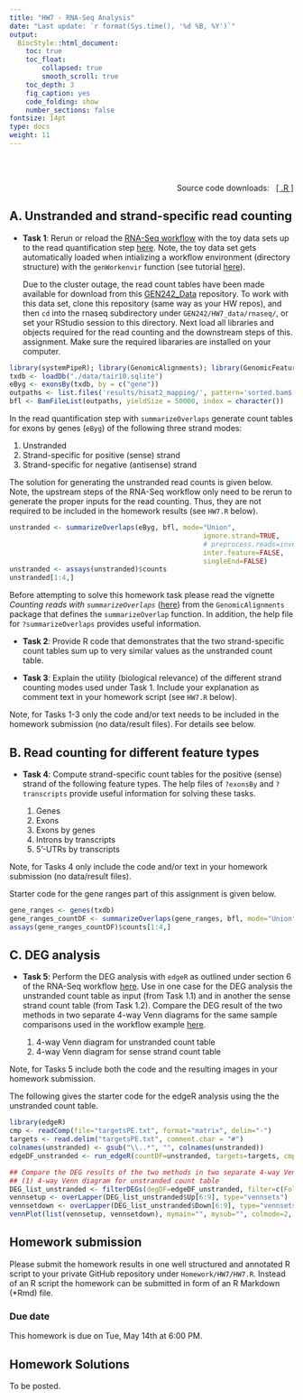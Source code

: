 ```yaml
---
title: "HW7 - RNA-Seq Analysis"
date: "Last update: `r format(Sys.time(), '%d %B, %Y')`" 
output:
  BiocStyle::html_document:
    toc: true
    toc_float:
        collapsed: true
        smooth_scroll: true
    toc_depth: 3
    fig_caption: yes
    code_folding: show
    number_sections: false
fontsize: 14pt
type: docs
weight: 11
---
```


<!---
- Compile from command-line
Rscript -e "rmarkdown::render('HW07.Rmd', c('BiocStyle::html_document'), clean=FALSE)"
-->

<br></br>

<div style="text-align: right"> 
Source code downloads: &nbsp; <a href="https://raw.githubusercontent.com/tgirke/GEN242//main/content/en/assignments/Homework/HW07/HW07.R" target="_blank">[ .R ]</a>
</div>

## A. Unstranded and strand-specific read counting 

- __Task 1__: Rerun or reload the [RNA-Seq
  workflow](https://girke.bioinformatics.ucr.edu/GEN242/tutorials/sprnaseq/sprnaseq/)
  with the toy data sets up to the read quantification step
  [here](https://girke.bioinformatics.ucr.edu/GEN242/tutorials/sprnaseq/sprnaseq/#read-quantification). Note,
  the toy data set gets automatically loaded when intializing a workflow environment (directory structure) with the `genWorkenvir` 
  function (see tutorial [here](https://girke.bioinformatics.ucr.edu/GEN242/tutorials/sprnaseq/sprnaseq/#experimental-design)). 
  
  Due to the cluster outage, the read count tables have been made available for download from this [GEN242_Data](https://github.com/GEN242-2024/GEN242_Data/tree/main) repository. 
  To work with this data set, clone this repository (same way as your HW repos), and then `cd` into the rnaseq subdirectory under `GEN242/HW7_data/rnaseq/`, or set your 
  RStudio session to this directory. Next load all libraries and objects required for the read counting and the downstream steps of this. 
  assignment. Make sure the required libararies are installed on your computer.

```r
library(systemPipeR); library(GenomicAlignments); library(GenomicFeatures); library(BiocParallel)
txdb <- loadDb("./data/tair10.sqlite")
eByg <- exonsBy(txdb, by = c("gene"))
outpaths <- list.files('results/hisat2_mapping/', pattern='sorted.bam$', full.names=TRUE)
bfl <- BamFileList(outpaths, yieldSize = 50000, index = character())
```

  In the read quantification step with `summarizeOverlaps` generate count
  tables for exons by genes (`eByg`) of the following three strand modes:

   1. Unstranded 
   2. Strand-specific for positive (sense) strand
   3. Strand-specific for negative (antisense) strand
   
   The solution for generating the unstranded read counts is given below. Note,
   the upstream steps of the RNA-Seq workflow only need to be rerun to generate
   the proper inputs for the read counting. Thus, they are not required to be
   included in the homework results (see `HW7.R` below).


```r
unstranded <- summarizeOverlaps(eByg, bfl, mode="Union", 
                                                ignore.strand=TRUE, 
                                                # preprocess.reads=invertStrand,
                                                inter.feature=FALSE, 
                                                singleEnd=FALSE)
unstranded <- assays(unstranded)$counts
unstranded[1:4,]
```

Before attempting to solve this homework task please read the vignette
_Counting reads with `summarizeOverlaps`_
([here](http://bioconductor.org/packages/release/bioc/html/GenomicAlignments.html))
from the `GenomicAlignments` package that defines the `summarizeOverlap`
function. In addition, the help file for `?summarizeOverlaps` provides useful information.

- __Task 2__: Provide R code that demonstrates that the two strand-specific count tables sum up to very similar values as the unstranded count table. 

- __Task 3__: Explain the utility (biological relevance) of the different strand counting modes used under Task 1. Include your explanation as comment text in your homework script (see `HW7.R` below). 

Note, for Tasks 1-3 only the code and/or text needs to be included in the homework submission (no data/result files). For details see below.

## B. Read counting for different feature types
- __Task 4__: Compute strand-specific count tables for the positive (sense) strand of the following feature types. The help files of `?exonsBy` and `?transcripts` provide useful information for solving these tasks. 

   1. Genes
   2. Exons
   3. Exons by genes 
   4. Introns by transcripts
   5. 5'-UTRs by transcripts

Note, for Tasks 4 only include the code and/or text in your homework submission (no data/result files). 

Starter code for the gene ranges part of this assignment is given below.

```r
gene_ranges <- genes(txdb)
gene_ranges_countDF <- summarizeOverlaps(gene_ranges, bfl, mode="Union", ignore.strand=FALSE, inter.feature=FALSE, singleEnd=FALSE)
assays(gene_ranges_countDF)$counts[1:4,]
```


## C. DEG analysis

- __Task 5__: Perform the DEG analysis with `edgeR` as outlined under section 6 of the RNA-Seq workflow [here](https://girke.bioinformatics.ucr.edu/GEN242/tutorials/sprnaseq/sprnaseq/#run-edger). 
Use in one case for the DEG analysis the unstranded count table as input (from Task 1.1) and in another the sense strand count table (from Task 1.2). 
Compare the DEG result of the two methods in two separate 4-way Venn diagrams for the same sample comparisons used in the workflow example 
[here](https://girke.bioinformatics.ucr.edu/GEN242/tutorials/sprnaseq/sprnaseq/#venn-diagrams-of-deg-sets).

   1. 4-way Venn diagram for unstranded count table
   2. 4-way Venn diagram for sense strand count table

Note, for Tasks 5 include both the code and the resulting images in your homework submission. 

The following gives the starter code for the edgeR analysis using the the unstranded count table.

```r
library(edgeR)
cmp <- readComp(file="targetsPE.txt", format="matrix", delim="-")
targets <- read.delim("targetsPE.txt", comment.char = "#") 
colnames(unstranded) <- gsub("\\..*", "", colnames(unstranded))
edgeDF_unstranded <- run_edgeR(countDF=unstranded, targets=targets, cmp=cmp[[1]], independent=FALSE, mdsplot="")

## Compare the DEG results of the two methods in two separate 4-way Venn diagrams
## (1) 4-way Venn diagram for unstranded count table
DEG_list_unstranded <- filterDEGs(degDF=edgeDF_unstranded, filter=c(Fold=2, FDR=40), plot=FALSE)
vennsetup <- overLapper(DEG_list_unstranded$Up[6:9], type="vennsets")
vennsetdown <- overLapper(DEG_list_unstranded$Down[6:9], type="vennsets")
vennPlot(list(vennsetup, vennsetdown), mymain="", mysub="", colmode=2, ccol=c("blue", "red"))
```

## Homework submission

Please submit the homework results in one well structured and annotated R
script to your private GitHub repository under `Homework/HW7/HW7.R`. Instead 
of an R script the homework can be submitted in form of an R Markdown (*Rmd) file.


### Due date

This homework is due on Tue, May 14th at 6:00 PM.

## Homework Solutions

To be posted.
